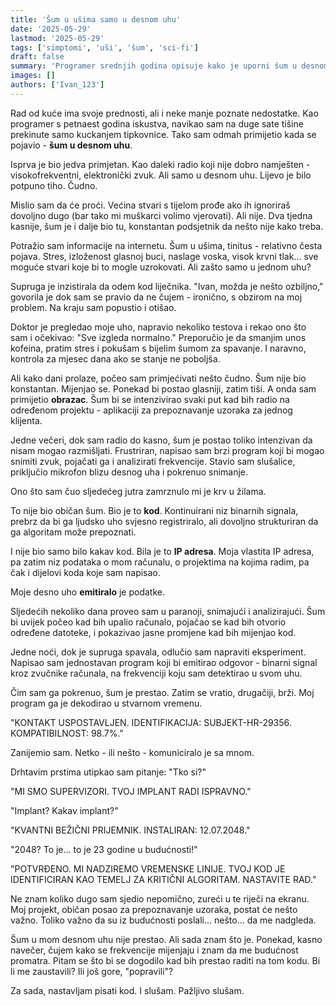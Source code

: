 ```yaml
---
title: 'Šum u ušima samo u desnom uhu'
date: '2025-05-29'
lastmod: '2025-05-29'
tags: ['simptomi', 'uši', 'šum', 'sci-fi']
draft: false
summary: 'Programer srednjih godina opisuje kako je uporni šum u desnom uhu doveo do zapanjujućeg otkrića o prirodi stvarnosti.'
images: []
authors: ['Ivan_123']
---
```


Rad od kuće ima svoje prednosti, ali i neke manje poznate nedostatke. Kao programer s petnaest godina iskustva, navikao sam na duge sate tišine prekinute samo kuckanjem tipkovnice. Tako sam odmah primijetio kada se pojavio - **šum u desnom uhu**.

Isprva je bio jedva primjetan. Kao daleki radio koji nije dobro namješten - visokofrekventni, elektronički zvuk. Ali samo u desnom uhu. Lijevo je bilo potpuno tiho. Čudno.

Mislio sam da će proći. Većina stvari s tijelom prođe ako ih ignoriraš dovoljno dugo (bar tako mi muškarci volimo vjerovati). Ali nije. Dva tjedna kasnije, šum je i dalje bio tu, konstantan podsjetnik da nešto nije kako treba.

Potražio sam informacije na internetu. Šum u ušima, tinitus - relativno česta pojava. Stres, izloženost glasnoj buci, naslage voska, visok krvni tlak... sve moguće stvari koje bi to mogle uzrokovati. Ali zašto samo u jednom uhu?

Supruga je inzistirala da odem kod liječnika. "Ivan, možda je nešto ozbiljno," govorila je dok sam se pravio da ne čujem - ironično, s obzirom na moj problem. Na kraju sam popustio i otišao.

Doktor je pregledao moje uho, napravio nekoliko testova i rekao ono što sam i očekivao: "Sve izgleda normalno." Preporučio je da smanjim unos kofeina, pratim stres i pokušam s bijelim šumom za spavanje. I naravno, kontrola za mjesec dana ako se stanje ne poboljša.

Ali kako dani prolaze, počeo sam primjećivati nešto čudno. Šum nije bio konstantan. Mijenjao se. Ponekad bi postao glasniji, zatim tiši. A onda sam primijetio **obrazac**. Šum bi se intenzivirao svaki put kad bih radio na određenom projektu - aplikaciji za prepoznavanje uzoraka za jednog klijenta.

Jedne večeri, dok sam radio do kasno, šum je postao toliko intenzivan da nisam mogao razmišljati. Frustriran, napisao sam brzi program koji bi mogao snimiti zvuk, pojačati ga i analizirati frekvencije. Stavio sam slušalice, priključio mikrofon blizu desnog uha i pokrenuo snimanje.

Ono što sam čuo sljedećeg jutra zamrznulo mi je krv u žilama.

To nije bio običan šum. Bio je to **kod**. Kontinuirani niz binarnih signala, prebrz da bi ga ljudsko uho svjesno registriralo, ali dovoljno strukturiran da ga algoritam može prepoznati.

I nije bio samo bilo kakav kod. Bila je to **IP adresa**. Moja vlastita IP adresa, pa zatim niz podataka o mom računalu, o projektima na kojima radim, pa čak i dijelovi koda koje sam napisao.

Moje desno uho **emitiralo** je podatke.

Sljedećih nekoliko dana proveo sam u paranoji, snimajući i analizirajući. Šum bi uvijek počeo kad bih upalio računalo, pojačao se kad bih otvorio određene datoteke, i pokazivao jasne promjene kad bih mijenjao kod.

Jedne noći, dok je supruga spavala, odlučio sam napraviti eksperiment. Napisao sam jednostavan program koji bi emitirao odgovor - binarni signal kroz zvučnike računala, na frekvenciji koju sam detektirao u svom uhu.

Čim sam ga pokrenuo, šum je prestao. Zatim se vratio, drugačiji, brži. Moj program ga je dekodirao u stvarnom vremenu.

"KONTAKT USPOSTAVLJEN. IDENTIFIKACIJA: SUBJEKT-HR-29356. KOMPATIBILNOST: 98.7%."

Zanijemio sam. Netko - ili nešto - komuniciralo je sa mnom.

Drhtavim prstima utipkao sam pitanje: "Tko si?"

"MI SMO SUPERVIZORI. TVOJ IMPLANT RADI ISPRAVNO."

"Implant? Kakav implant?"

"KVANTNI BEŽIČNI PRIJEMNIK. INSTALIRAN: 12.07.2048."

"2048? To je... to je 23 godine u budućnosti!"

"POTVRĐENO. MI NADZIREMO VREMENSKE LINIJE. TVOJ KOD JE IDENTIFICIRAN KAO TEMELJ ZA KRITIČNI ALGORITAM. NASTAVITE RAD."

Ne znam koliko dugo sam sjedio nepomično, zureći u te riječi na ekranu. Moj projekt, običan posao za prepoznavanje uzoraka, postat će nešto važno. Toliko važno da su iz budućnosti poslali... nešto... da me nadgleda.

Šum u mom desnom uhu nije prestao. Ali sada znam što je. Ponekad, kasno navečer, čujem kako se frekvencije mijenjaju i znam da me budućnost promatra. Pitam se što bi se dogodilo kad bih prestao raditi na tom kodu. Bi li me zaustavili? Ili još gore, "popravili"?

Za sada, nastavljam pisati kod. I slušam. Pažljivo slušam.

<StoryDisclaimer />